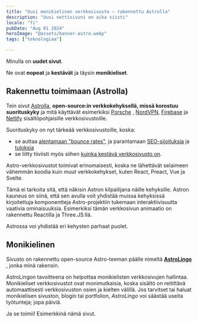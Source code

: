 ```yaml
---
title: "Uusi monikielinen verkkosivusto – rakennettu Astrolla"
description: "Uusi nettisivuni on aika siisti"
locale: "fi"
pubDate: "Aug 01 2024"
heroImage: "@assets/banner-astro.webp"
tags: ["teknologiaa"]

---
```


Minulla on **uudet sivut**.

Ne ovat **nopeat** ja **kestävät** ja täysin **monikieliset**.

## Rakennettu toimimaan (Astrolla)
Tein sivut [Astrolla](https://astro.build/), **open-source:in verkkokehyksellä, missä korostuu suorituskyky** ja mitä käyttävät esimerkiksi [Porsche](https://www.porsche.com/) , [NordVPN](https://nordvpn.org/), [Firebase](https://firebase.blog/) ja [Netlify](https://www.netlify.com/) sisältöpohjaisille verkkosivustoille.

Suorituskyky on nyt tärkeää verkkosivustoille, koska:
- se auttaa [alentamaan "bounce rates"](https://www.cloudflare.com/learning/performance/why-site-speed-matters/), ja parantamaan [SEO-sijoituksia](https://www.edgeoftheweb.co.uk/blog/importance-of-page-speed) ja [tuloksia](https://developer.mozilla.org/en-US/docs/Learn/Performance/why_web_performance)
- se liitty tiiviisti myös siihen [kuinka kestävä verkkosivusto on](https://www.reffine.com/en/blog/Page-load-speed-vs-sustainability-correlation-between-them).

Astro-verkkosivustot toimivat erinomaisesti, koska ne lähettävät selaimeen vähemmän koodia kuin muut verkkokehykset, kuten React, Preact, Vue ja Svelte.

Tämä ei tarkoita sitä, että näkisin Astron kilpailijana näille kehyksille. Astron kauneus on siinä, että sen avulla voit yhdistää muissa kehyksissä kirjoitettuja komponentteja Astro-projektiin tukemaan interaktiivisuutta vaativia ominaisuuksia. Esimerkiksi tämän verkkosivun animaatio on rakennettu Reactilla ja Three.JS:llä.

Astrossa voi yhdistää eri kehysten parhaat puolet.

## Monikielinen
Sivusto on rakennettu open-source Astro-teeman päälle nimeltä [**AstroLingo**](https://github.com/jbolns/astrolingo) , jonka minä rakensin.

AstroLingon tavoitteena on helpottaa monikielisten verkkosivujen hallintaa. Monikieliset verkkosivustot ovat monimutkaisia, koska sisältö on reitittävä automaattisesti verkkosivuston osien ja kielten välillä. Jos tarvitset tai haluat monikielisen sivuston, blogin tai portfolion, *AstroLingo* voi säästää useita työtunteja; jopa päiviä.

Ja se toimii! Esimerkkinä nämä sivut.
